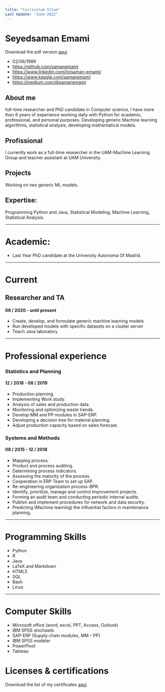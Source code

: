 ```yaml
---
title: "Curriculum Vitae"
Last Update: "June-2022"
---
```


<script src="https://code.iconify.design/1/1.0.7/iconify.min.js"></script>

# <i class='fa fa-file-pdf-o'></i> Seyedsaman Emami

<i class="fa fa-download"></i> Download the pdf version [aqui](https://drive.google.com/file/d/1OSRKEUwTW9hiL_wiS5JoNs0gQxQa_S-P/view?usp=sharing)

* <i class='fa fa-birthday-cake'></i>   02/06/1989 
* <i class='fa fa-github-alt'></i> [https://github.com/samanemami](https://github.com/samanemami)
* <i class='fa fa-linkedin-square'></i>   <https://www.linkedin.com/in/saman-emami/>
* <span class="iconify" data-icon="simple-icons:kaggle" data-inline="false"></span>  <https://www.kaggle.com/samanemami>
* <i class='fa fa-medium'></i>  <https://medium.com/@samanemami>

## <span class="iconify" data-icon="bi:info-circle" data-inline="false"></span> About me

full-time researcher and PhD candidate in Computer science, I have more than 6 years of experience working daily with Python for academic, professional, and personal purposes. Developing generic Machine learning algorithms, statistical analysis, developing mathematical models.

## <span class="iconify" data-icon="bytesize:work" data-inline="false"></span> Profissional

I currently work as a full-time researcher in the UAM-Machine Learning Group and teacher assistant at UAM University.

## <span class="iconify" data-icon="grommet-icons:plan" data-inline="false"></span> Projects

Working on two generic ML models.

## <span class="iconify" data-icon="fluent:rocket-16-regular" data-inline="false"></span> Expertise:

Programming Python and Java, Statistical Modeling, Machine Learning, Statistical Analysis.

---

# <i class='fa fa-institution'></i> Academic:
 	
* Last Year PhD candidate at the University Autonoma Of Madrid.

---

# <i class="fa fa-toggle-on"></i> Current 

## <span class="iconify" data-icon="simple-icons:accenture" data-inline="false"></span> Researcher and TA   

#### <span class="iconify" data-icon="clarity:date-line" data-inline="false"></span> 08 / 2020 - until present

* Create, develop, and formulate generic machine learning models
* Run developed models with specific datasets on a cluster server
* Teach Java laboratory

---

# <i class='fa fa-certificate'></i> Professional experience

### <span class="iconify" data-icon="ic:twotone-science" data-inline="false"></span> Statistics and Planning

#### <span class="iconify" data-icon="clarity:date-line" data-inline="false"></span> 12 / 2018 - 08 / 2019

* Production planning.
* Implementing Work study.
* Analysis of sales and production data.
* Monitoring and optimizing waste trends.
* Develop MM and PP modules in SAP-ERP.
* Developing a decision tree for material planning.
* Adjust production capacity based on sales forecast.

### <span class="iconify" data-icon="ic:twotone-science" data-inline="false"></span> Systems and Methods

####  <span class="iconify" data-icon="clarity:date-line" data-inline="false"></span> 08 / 2015 - 12 / 2018

* Mapping process.
* Product and process auditing.
* Determining process indicators.
* Assessing the maturity of the process.
* Cooperation in ERP Team to set up SAP.
* Re-engineering organization process-BPR.
* Identify, prioritize, manage and control Improvement projects.
* Forming an audit team and conducting periodic internal audits.
* Publish and implement procedures for network and data security.
* Predicting (Machine learning) the influential factors in maintenance planning.

--- 
 
# <i class="fa fa-refresh fa-spin"></i> Programming Skills 

* Python
* R
* Java
* <span class="latex">LaTeX</span> and Markdown
* HTML5
* SQL
* Bash
* Linux

---

# <i class="fa fa-refresh fa-spin"></i> Computer Skills 

* Microsoft office (word, excel, PPT, Access, Outlook)
* IBM SPSS stochastic
* SAP-ERP (Supply chain modules, MM – PP)
* IBM SPSS modeler
* PowerPivot
* Tableau
   
# <i class="fa fa-refresh fa-spin"></i> Licenses & certifications

<i class="fa fa-download"></i> Download the list of my certificates [aqui](https://www.linkedin.com/in/saman-emami/details/certifications/)